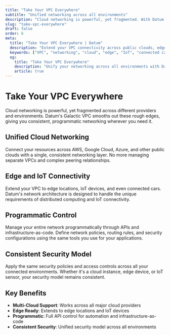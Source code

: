 ```yaml
---
title: "Take Your VPC Everywhere"
subtitle: "Unified networking across all environments"
description: "Cloud networking is powerful, yet fragmented. With Datum's Galactic VPC, we smooth out the rough edges and help you leverage programmatic networking wherever you need it, from public clouds to connected cars."
slug: "take-vpc-everywhere"
draft: false
order: 6
meta:
  title: "Take Your VPC Everywhere | Datum"
  description: "Extend your VPC connectivity across public clouds, edge locations, and IoT devices with Datum's Galactic VPC."
  keywords: ["VPC", "networking", "cloud", "edge", "IoT", "connected cars", "programmatic networking"]
  og:
    title: "Take Your VPC Everywhere"
    description: "Unify your networking across all environments with Datum's Galactic VPC solution."
    article: true
---
```


# Take Your VPC Everywhere

Cloud networking is powerful, yet fragmented across different providers and environments. Datum's Galactic VPC smooths out these rough edges, giving you consistent, programmatic networking wherever you need it.

## Unified Cloud Networking

Connect your resources across AWS, Google Cloud, Azure, and other public clouds with a single, consistent networking layer. No more managing separate VPCs and complex peering relationships.

## Edge and IoT Connectivity

Extend your VPC to edge locations, IoT devices, and even connected cars. Datum's network architecture is designed to handle the unique requirements of distributed computing and IoT connectivity.

## Programmatic Control

Manage your entire network programmatically through APIs and infrastructure-as-code. Define network policies, routing rules, and security configurations using the same tools you use for your applications.

## Consistent Security Model

Apply the same security policies and access controls across all your connected environments. Whether it's a cloud instance, edge device, or IoT sensor, your security model remains consistent.

## Key Benefits

- **Multi-Cloud Support**: Works across all major cloud providers
- **Edge Ready**: Extends to edge locations and IoT devices
- **Programmatic**: Full API control for automation and infrastructure-as-code
- **Consistent Security**: Unified security model across all environments
